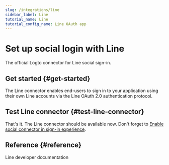 ```yaml
---
slug: /integrations/line
sidebar_label: Line
tutorial_name: Line
tutorial_config_name: Line OAuth app
---
```




# Set up social login with Line

The official Logto connector for Line social sign-in.

<GuideTip />

## Get started \{#get-started}

The Line connector enables end-users to sign in to your application using their own Line accounts via the Line OAuth 2.0 authentication protocol.

<Integration />

## Test Line connector \{#test-line-connector}

That's it. The Line connector should be available now. Don't forget to [Enable social connector in sign-in experience](/connectors/social-connectors/#enable-social-sign-in).

## Reference \{#reference}

<Url href="https://developers.line.biz/en/docs/line-login/overview/">
  Line developer documentation
</Url>
